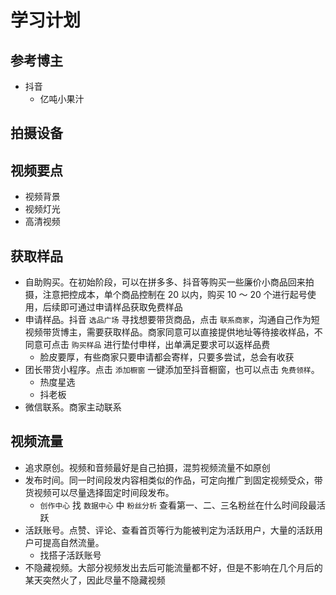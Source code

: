 # 学习计划

## 参考博主

* 抖音
  * 亿吨小果汁

## 拍摄设备



## 视频要点

* 视频背景
* 视频灯光
* 高清视频

## 获取样品

* 自助购买。在初始阶段，可以在拼多多、抖音等购买一些廉价小商品回来拍摄，注意把控成本，单个商品控制在 20 以内，购买 10 ～ 20 个进行起号使用，后续即可通过申请样品获取免费样品
* 申请样品。抖音 `选品广场` 寻找想要带货商品，点击 `联系商家`，沟通自己作为短视频带货博主，需要获取样品。商家同意可以直接提供地址等待接收样品，不同意可点击 `购买样品` 进行垫付申样，出单满足要求可以返样品费
  * 脸皮要厚，有些商家只要申请都会寄样，只要多尝试，总会有收获
* 团长带货小程序。点击 `添加橱窗` 一键添加至抖音橱窗，也可以点击 `免费领样`。
  * 热度星选
  * 抖老板
* 微信联系。商家主动联系

## 视频流量

* 追求原创。视频和音频最好是自己拍摄，混剪视频流量不如原创
* 发布时间。同一时间段发内容相类似的作品，可定向推广到固定视频受众，带货视频可以尽量选择固定时间段发布。
  * `创作中心` 找 `数据中心` 中 `粉丝分析` 查看第一、二、三名粉丝在什么时间段最活跃
* 活跃账号。点赞、评论、查看首页等行为能被判定为活跃用户，大量的活跃用户可提高自然流量。
  * 找搭子活跃账号
* 不隐藏视频。大部分视频发出去后可能流量都不好，但是不影响在几个月后的某天突然火了，因此尽量不隐藏视频